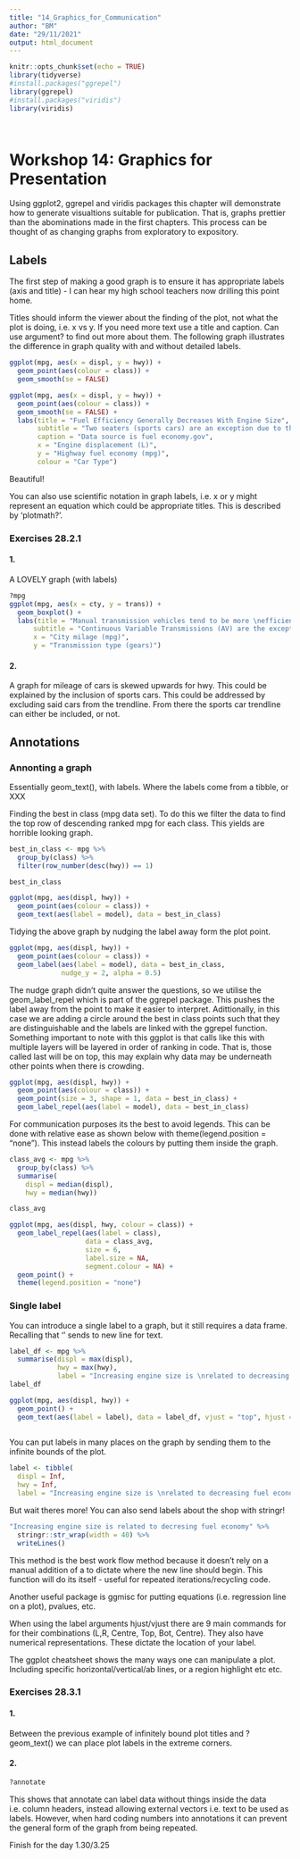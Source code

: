 ```yaml
---
title: "14_Graphics_for_Communication"
author: "BM"
date: "29/11/2021"
output: html_document
---
```


```r
knitr::opts_chunk$set(echo = TRUE)
library(tidyverse)
#install.packages("ggrepel")
library(ggrepel)
#install.packages("viridis")
library(viridis)




```

# Workshop 14: Graphics for Presentation

Using ggplot2, ggrepel and viridis packages this chapter will demonstrate how to generate visualtions suitable for publication. That is, graphs prettier than the abominations made in the first chapters. This process can be thought of as changing graphs from exploratory to expository.

## Labels

The first step of making a good graph is to ensure it has appropriate labels (axis and title) - I can hear my high school teachers now drilling this point home.  

Titles should inform the viewer about the finding of the plot, not what the plot is doing, i.e. x vs y. If you need more text use a title and caption. Can use argument? to find out more about them. The following graph illustrates the difference in graph quality with and without detailed labels.

```r
ggplot(mpg, aes(x = displ, y = hwy)) +
  geom_point(aes(colour = class)) +
  geom_smooth(se = FALSE)

ggplot(mpg, aes(x = displ, y = hwy)) +
  geom_point(aes(colour = class)) +
  geom_smooth(se = FALSE) +
  labs(title = "Fuel Efficiency Generally Decreases With Engine Size", 
       subtitle = "Two seaters (sports cars) are an exception due to their weight",
       caption = "Data source is fuel economy.gov",
       x = "Engine displacement (L)",
       y = "Highway fuel economy (mpg)",
       colour = "Car Type")


```

Beautiful!  

You can also use scientific notation in graph labels, i.e. x or y might represent an equation which could be appropriate titles. This is described by 'plotmath?'.

### Exercises 28.2.1
#### 1.
A LOVELY graph (with labels)

```r
?mpg
ggplot(mpg, aes(x = cty, y = trans)) +
  geom_boxplot() +
  labs(title = "Manual transmission vehicles tend to be more \nefficient that automatic transmissions \nin city driving conditions",
      subtitle = "Continuous Variable Transmissions (AV) are the exception.",
      x = "City milage (mpg)",
      y = "Transmission type (gears)")

```

#### 2.
A graph for mileage of cars is skewed upwards for hwy. This could be explained by the inclusion of sports cars. This could be addressed by excluding said cars from the trendline. From there the sports car trendline can either be included, or not.

## Annotations
### Annonting a graph
Essentially geom_text(), with labels. Where the labels come from a tibble, or XXX

Finding the best in class (mpg data set). To do this we filter the data to find the top row of descending ranked mpg for each class. This yields are horrible looking graph.
```r
best_in_class <- mpg %>% 
  group_by(class) %>% 
  filter(row_number(desc(hwy)) == 1)

best_in_class

ggplot(mpg, aes(displ, hwy)) +
  geom_point(aes(colour = class)) +
  geom_text(aes(label = model), data = best_in_class)

```

Tidying the above graph by nudging the label away form the plot point.
```r
ggplot(mpg, aes(displ, hwy)) +
  geom_point(aes(colour = class)) + 
  geom_label(aes(label = model), data = best_in_class,
             nudge_y = 2, alpha = 0.5)

```

The nudge graph didn't quite answer the questions, so we utilise the geom_label_repel which is part of the ggrepel package. This pushes the label away from the point to make it easier to interpret. Adittionally, in this case we are adding a circle around the best in class points such that they are distinguishable and the labels are linked with the ggrepel function. Something important to note with this ggplot is that calls like this with multiple layers will be layered in order of ranking in code. That is, those called last will be on top, this may explain why data may be underneath other points when there is crowding.

```r
ggplot(mpg, aes(displ, hwy)) +
  geom_point(aes(colour = class)) +
  geom_point(size = 3, shape = 1, data = best_in_class) +
  geom_label_repel(aes(label = model), data = best_in_class)
```

For communication purposes its the best to avoid legends. This can be done with relative ease as shown below with theme(legend.position = "none"). This instead labels the colours by putting them inside the graph.
```r
class_avg <- mpg %>% 
  group_by(class) %>% 
  summarise(
    displ = median(displ),
    hwy = median(hwy))

class_avg

ggplot(mpg, aes(displ, hwy, colour = class)) +
  geom_label_repel(aes(label = class),
                   data = class_avg,
                   size = 6,
                   label.size = NA,
                   segment.colour = NA) +
  geom_point() +
  theme(legend.position = "none")
```

### Single label
You can introduce a single label to a graph, but it still requires a data frame. Recalling that '\n' sends to new line for text. 
```r
label_df <- mpg %>% 
  summarise(displ = max(displ),
            hwy = max(hwy),
            label = "Increasing engine size is \nrelated to decreasing fuel economy")
label_df

ggplot(mpg, aes(displ, hwy)) +
  geom_point() +
  geom_text(aes(label = label), data = label_df, vjust = "top", hjust = "right")
  

```


You can put labels in many places on the graph by sending them to the infinite bounds of the plot.
```r
label <- tibble(
  displ = Inf,
  hwy = Inf,
  label = "Increasing engine size is \nrelated to decreasing fuel economy."
```

But wait theres more!
You can also send labels about the shop with stringr!
```r
"Increasing engine size is related to decresing fuel economy" %>% 
  stringr::str_wrap(width = 40) %>% 
  writeLines()
```
This method is the best work flow method because it doesn't rely on a manual addition of a \n to dictate where the new line should begin. This function will do its itself - useful for repeated iterations/recycling code.  

Another useful package is ggmisc for putting equations (i.e. regression line on a plot), pvalues, etc.

When using the label arguments hjust/vjust there are 9 main commands for for their combinations (L,R, Centre, Top, Bot, Centre). They also have numerical representations. These dictate the location of your label.

The ggplot cheatsheet shows the many ways one can manipulate a plot. Including specific horizontal/vertical/ab lines, or a region highlight etc etc.

### Exercises 28.3.1
#### 1.
Between the previous example of infinitely bound plot titles and ?geom_text() we can place plot labels in the extreme corners.

#### 2.
```r
?annotate
```
This shows that annotate can label data without things inside the data i.e. column headers, instead allowing external vectors i.e. text to be used as labels. However, when hard coding numbers into annotations it can prevent the general form of the graph from being repeated.

Finish for the day 1.30/3.25

